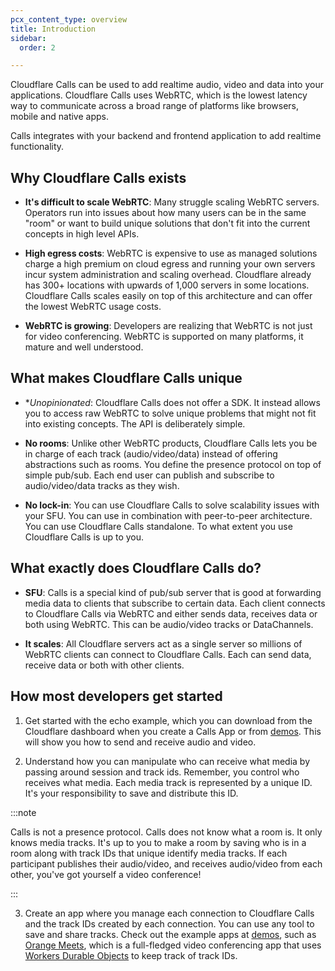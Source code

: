 ```yaml
---
pcx_content_type: overview
title: Introduction
sidebar:
  order: 2

---
```


Cloudflare Calls can be used to add realtime audio, video and data into your applications. Cloudflare Calls uses WebRTC, which is the lowest latency way to communicate across a broad range of platforms like browsers, mobile and native apps.

Calls integrates with your backend and frontend application to add realtime functionality.

## Why Cloudflare Calls exists

* **It's difficult to scale WebRTC**: Many struggle scaling WebRTC servers. Operators run into issues about how many users can be in the same "room" or want to build unique solutions that don't fit into the current concepts in high level APIs.

* **High egress costs**: WebRTC is expensive to use as managed solutions charge a high premium on cloud egress and running your own servers incur system administration and scaling overhead. Cloudflare already has 300+ locations with upwards of 1,000 servers in some locations. Cloudflare Calls scales easily on top of this architecture and can offer the lowest WebRTC usage costs.

* **WebRTC is growing**: Developers are realizing that WebRTC is not just for video conferencing. WebRTC is supported on many platforms, it mature and well understood.

## What makes Cloudflare Calls unique

* \**Unopinionated*: Cloudflare Calls does not offer a SDK. It instead allows you to access raw WebRTC to solve unique problems that might not fit into existing concepts. The API is deliberately simple.

* **No rooms**: Unlike other WebRTC products, Cloudflare Calls lets you be in charge of each track (audio/video/data) instead of offering abstractions such as rooms. You define the presence protocol on top of simple pub/sub. Each end user can publish and subscribe to audio/video/data tracks as they wish.

* **No lock-in**: You can use Cloudflare Calls to solve scalability issues with your SFU. You can use in combination with peer-to-peer architecture. You can use Cloudflare Calls standalone. To what extent you use Cloudflare Calls is up to you.

## What exactly does Cloudflare Calls do?

* **SFU**: Calls is a special kind of pub/sub server that is good at forwarding media data to clients that subscribe to certain data. Each client connects to Cloudflare Calls via WebRTC and either sends data, receives data or both using WebRTC. This can be audio/video tracks or DataChannels.

* **It scales**: All Cloudflare servers act as a single server so millions of WebRTC clients can connect to Cloudflare Calls. Each can send data, receive data or both with other clients.

## How most developers get started

1. Get started with the echo example, which you can download from the Cloudflare dashboard when you create a Calls App or from [demos](/calls/demos/). This will show you how to send and receive audio and video.

2. Understand how you can manipulate who can receive what media by passing around session and track ids. Remember, you control who receives what media. Each media track is represented by a unique ID. It's your responsibility to save and distribute this ID.

:::note

Calls is not a presence protocol. Calls does not know what a room is. It only knows media tracks. It's up to you to make a room by saving who is in a room along with track IDs that unique identify media tracks. If each participant publishes their audio/video, and receives audio/video from each other, you've got yourself a video conference!


:::

3. Create an app where you manage each connection to Cloudflare Calls and the track IDs created by each connection. You can use any tool to save and share tracks. Check out the example apps at [demos](/calls/demos/), such as [Orange Meets](https://github.com/cloudflare/orange), which is a full-fledged video conferencing app that uses [Workers Durable Objects](/durable-objects/) to keep track of track IDs.
